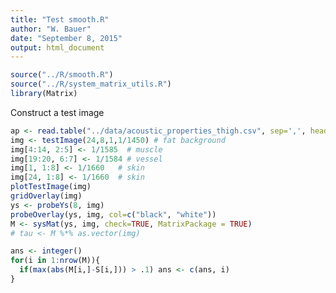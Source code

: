 ```yaml
---
title: "Test smooth.R"
author: "W. Bauer"
date: "September 8, 2015"
output: html_document
---
```


```r
source("../R/smooth.R")
source("../R/system_matrix_utils.R")
library(Matrix)
```

Construct a test image

```r
ap <- read.table("../data/acoustic_properties_thigh.csv", sep=',', header=TRUE, as.is=TRUE)
img <- testImage(24,8,1,1/1450) # fat background
img[4:14, 2:5] <- 1/1585  # muscle
img[19:20, 6:7] <- 1/1584 # vessel
img[1, 1:8] <- 1/1660   # skin
img[24, 1:8] <- 1/1660  # skin
plotTestImage(img)
gridOverlay(img)
ys <- probeYs(8, img)
probeOverlay(ys, img, col=c("black", "white"))
M <- sysMat(ys, img, check=TRUE, MatrixPackage = TRUE)
# tau <- M %*% as.vector(img)
```

```r
ans <- integer()
for(i in 1:nrow(M)){
  if(max(abs(M[i,]-S[i,])) > .1) ans <- c(ans, i)
}
```

